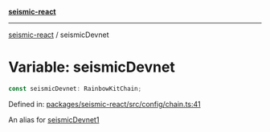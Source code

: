 [**seismic-react**](/seismic-react/README.mdx)

---

[seismic-react](/seismic-react/globals.mdx) / seismicDevnet

# Variable: seismicDevnet

```ts
const seismicDevnet: RainbowKitChain;
```

Defined in: [packages/seismic-react/src/config/chain.ts:41](https://github.com/SeismicSystems/seismic-client/blob/e8122c87fd8029044309fb1fb7eeb938d5015e19/packages/seismic-react/src/config/chain.ts#L41)

An alias for [seismicDevnet1](/seismic-react/variables/seismicDevnet1.mdx)
